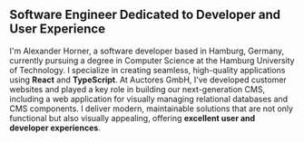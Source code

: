 ## Software Engineer Dedicated to Developer and User Experience

I'm Alexander Horner, a software developer based in Hamburg, Germany, currently pursuing a degree in Computer Science at the Hamburg University of Technology. I specialize in creating seamless, high-quality applications using **React** and **TypeScript**. At Auctores GmbH, I've developed customer websites and played a key role in building our next-generation CMS, including a web application for visually managing relational databases and CMS components. I deliver modern, maintainable solutions that are not only functional but also visually appealing, offering **excellent user and developer experiences**.
